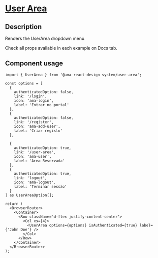 
<Meta title="Components/User Area/User Area Docs" />

<h1 className="mb-32">
  <u>User Area</u>
</h1>

<h2>Description</h2>

<p className="fs-16">Renders the UserArea dropdown menu.</p>
<p className="fs-16">Check all props available in each example on Docs tab.</p>

<h2>Component usage</h2>

```tsx
import { UserArea } from '@ama-react-design-system/user-area';

const options = [
  {
    authenticatedOption: false,
    link: '/login',
    icon: 'ama-login',
    label: 'Entrar no portal'
  },
  {
    authenticatedOption: false,
    link: '/register',
    icon: 'ama-add-user',
    label: 'Criar registo'
  },

  {
    authenticatedOption: true,
    link: '/user-area',
    icon: 'ama-user',
    label: 'Area Reservada'
  },
  {
    authenticatedOption: true,
    link: 'logout',
    icon: 'ama-logout',
    label: 'Terminar sessão'
  }
] as UserAreaOption[];

return (
  <BrowserRouter>
    <Container>
      <Row className="d-flex justify-content-center">
        <Col xs={4}>
          <UserArea options={options} isAuthenticated={true} label={'John Doe'} />
        </Col>
      </Row>
    </Container>
  </BrowserRouter>
);
```
